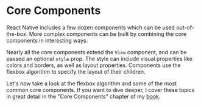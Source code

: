 # Core Components

React Native includes a few dozen components which can be used out-of-the-box. More complex components can be built by combining the core components in interesting ways.

Nearly all the core components extend the `View` component, and can be passed an optional `style` prop. The style can include visual properties like colors and borders, as well as layout properties. Components use the flexbox algorithm to specify the layout of their children.

Let's now take a look at the flexbox algorithm and some of the most common core components. If you want to dive deeper, I cover these topics in great detail in the "Core Components" chapter of my [book](https://www.fullstackreact.com/react-native/).
